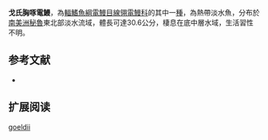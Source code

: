 {{Speciesbox
| name = 戈氏胸啄電鰻
| image = 
| image_caption = 
| image_width = 250px
| status = NE
| status_system = IUCN3.1
| genus = Sternarchorhynchus
| species = goeldii
| authority = [[de_Santana_&_Vari|de Santana & Vari]], 2010
| synonyms = 
}}
'''戈氏胸啄電鰻'''，為[[輻鰭魚綱|輻鰭魚綱]][[電鰻目|電鰻目]][[線翎電鰻科|線翎電鰻科]]的其中一[[種|種]]，為熱帶淡水魚，分布於[[南美洲|南美洲]][[秘魯|秘魯]]東北部淡水流域，體長可達30.6公分，棲息在底中層水域，生活習性不明。

==参考文献==
*{{FishBase_species|genus=Sternarchorhynchus|species=goeldii|year=2015|month=10}}

== 扩展阅读 ==
{{refbegin}}
{{wikispecies-inline|Sternarchorhynchus goeldii|戈氏胸啄電鰻}}
{{refend}}
{{Taxonbar|from=Q5933037}}

[[Category:胸啄電鰻屬|goeldii]]